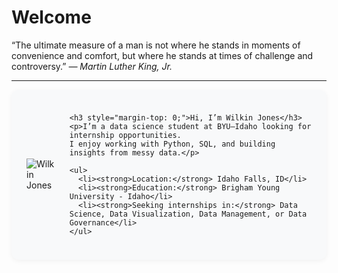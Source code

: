 # Welcome

<div class="fancy-quote">
  “The ultimate measure of a man is not where he stands in moments of convenience and comfort, but where he stands at times of challenge and controversy.”
  <cite>— Martin Luther King, Jr.</cite>
</div>

---

<div class="profile-card" style="background-color: #f8f9fa; padding: 1.5rem; border-radius: 12px; display: flex; align-items: center; gap: 1.5rem; box-shadow: 0 2px 8px rgba(0,0,0,0.05); max-width: 800px; margin: auto;">

  <img src="Assets/profile.png" class="profile-img" alt="Wilkin Jones">

  <div>
    <h3 style="margin-top: 0;">Hi, I’m Wilkin Jones</h3>
    <p>I’m a data science student at BYU–Idaho looking for internship opportunities.  
    I enjoy working with Python, SQL, and building insights from messy data.</p>

    <ul>
      <li><strong>Location:</strong> Idaho Falls, ID</li>
      <li><strong>Education:</strong> Brigham Young University - Idaho</li>
      <li><strong>Seeking internships in:</strong> Data Science, Data Visualization, Data Management, or Data Governance</li>
    </ul>
  </div>

</div>